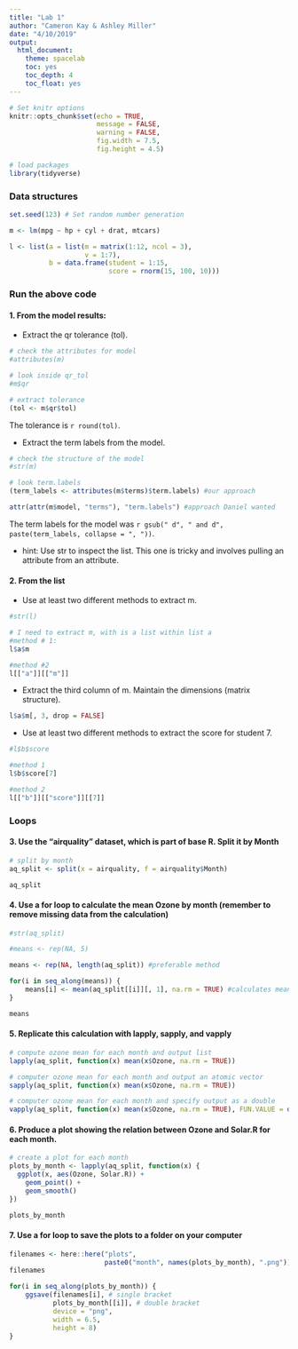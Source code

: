 ```yaml
---
title: "Lab 1"
author: "Cameron Kay & Ashley Miller"
date: "4/10/2019"
output:
  html_document:
    theme: spacelab
    toc: yes
    toc_depth: 4
    toc_float: yes
---
```


```r
# Set knitr options
knitr::opts_chunk$set(echo = TRUE,
                      message = FALSE,
                      warning = FALSE,
                      fig.width = 7.5,
                      fig.height = 4.5)

# load packages
library(tidyverse)
```

### Data structures

```r
set.seed(123) # Set random number generation

m <- lm(mpg ~ hp + cyl + drat, mtcars)

l <- list(a = list(m = matrix(1:12, ncol = 3),
                   v = 1:7),
          b = data.frame(student = 1:15,
                         score = rnorm(15, 100, 10)))

```

### Run the above code

#### 1. From the model results: 

  + Extract the qr tolerance (tol).
    
```r
# check the attributes for model
#attributes(m)

# look inside qr_tol
#m$qr

# extract tolerance
(tol <- m$qr$tol)

```

The tolerance is `r round(tol)`. 

  + Extract the term labels from the model.

```r
# check the structure of the model
#str(m)

# look term.labels
(term_labels <- attributes(m$terms)$term.labels) #our approach

attr(attr(m$model, "terms"), "term.labels") #approach Daniel wanted

```

The term labels for the model was `r gsub(" d", " and d", paste(term_labels, collapse = ", "))`.
  
  + hint: Use str to inspect the list. This one is tricky and involves pulling an attribute from an attribute.
    
#### 2. From the list

  + Use at least two different methods to extract m.

```r

#str(l)

# I need to extract m, with is a list within list a
#method # 1:
l$a$m

#method #2
l[["a"]][["m"]]

```

  + Extract the third column of m. Maintain the dimensions (matrix structure).
 
```r

l$a$m[, 3, drop = FALSE]

```
   
  + Use at least two different methods to extract the score for student 7.

```r

#l$b$score

#method 1
l$b$score[7]

#method 2
l[["b"]][["score"]][[7]]

```

### Loops

#### 3. Use the “airquality” dataset, which is part of base R. Split it by Month

```r
# split by month
aq_split <- split(x = airquality, f = airquality$Month)

aq_split
```

#### 4. Use a for loop to calculate the mean Ozone by month (remember to remove missing data from the calculation)

```r

#str(aq_split)

#means <- rep(NA, 5)

means <- rep(NA, length(aq_split)) #preferable method

for(i in seq_along(means)) {
    means[i] <- mean(aq_split[[i]][, 1], na.rm = TRUE) #calculates mean of column 1 (Ozone) for each list
}

means

```

#### 5. Replicate this calculation with lapply, sapply, and vapply

```r
# compute ozone mean for each month and output list
lapply(aq_split, function(x) mean(x$Ozone, na.rm = TRUE))

# computer ozone mean for each month and output an atomic vector
sapply(aq_split, function(x) mean(x$Ozone, na.rm = TRUE))

# computer ozone mean for each month and specify output as a double
vapply(aq_split, function(x) mean(x$Ozone, na.rm = TRUE), FUN.VALUE = double(1))

```

#### 6. Produce a plot showing the relation between Ozone and Solar.R for each month.

```r
# create a plot for each month
plots_by_month <- lapply(aq_split, function(x) {
  ggplot(x, aes(Ozone, Solar.R)) +
    geom_point() +
    geom_smooth()
})

plots_by_month

```

#### 7. Use a for loop to save the plots to a folder on your computer

```r

filenames <- here::here("plots", 
                        paste0("month", names(plots_by_month), ".png"))
filenames

for(i in seq_along(plots_by_month)) {
    ggsave(filenames[i], # single bracket
           plots_by_month[[i]], # double bracket
           device = "png",
           width = 6.5, 
           height = 8)
}

```

